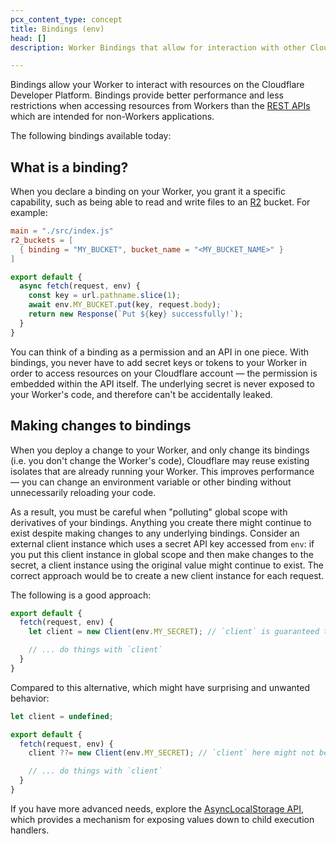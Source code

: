 ```yaml
---
pcx_content_type: concept
title: Bindings (env)
head: []
description: Worker Bindings that allow for interaction with other Cloudflare Resources.

---
```



Bindings allow your Worker to interact with resources on the Cloudflare Developer Platform. Bindings provide better performance and less restrictions when accessing resources from Workers than the [REST APIs](/api/) which are intended for non-Workers applications.

The following bindings available today:

<DirectoryListing />

## What is a binding?

When you declare a binding on your Worker, you grant it a specific capability, such as being able to read and write files to an [R2](/r2/) bucket. For example:

<WranglerConfig>

```toml
main = "./src/index.js"
r2_buckets = [
  { binding = "MY_BUCKET", bucket_name = "<MY_BUCKET_NAME>" }
]
```

</WranglerConfig>

```js
export default {
  async fetch(request, env) {
    const key = url.pathname.slice(1);
    await env.MY_BUCKET.put(key, request.body);
    return new Response(`Put ${key} successfully!`);
  }
}
```

You can think of a binding as a permission and an API in one piece. With bindings, you never have to add secret keys or tokens to your Worker in order to access resources on your Cloudflare account — the permission is embedded within the API itself. The underlying secret is never exposed to your Worker's code, and therefore can't be accidentally leaked.

## Making changes to bindings

When you deploy a change to your Worker, and only change its bindings (i.e. you don't change the Worker's code), Cloudflare may reuse existing isolates that are already running your Worker. This improves performance — you can change an environment variable or other binding without unnecessarily reloading your code.

As a result, you must be careful when "polluting" global scope with derivatives of your bindings. Anything you create there might continue to exist despite making changes to any underlying bindings. Consider an external client instance which uses a secret API key accessed from `env`: if you put this client instance in global scope and then make changes to the secret, a client instance using the original value might continue to exist. The correct approach would be to create a new client instance for each request.

The following is a good approach:

```ts
export default {
  fetch(request, env) {
    let client = new Client(env.MY_SECRET); // `client` is guaranteed to be up-to-date with the latest value of `env.MY_SECRET` since a new instance is constructed with every incoming request

    // ... do things with `client`
  }
}
```

Compared to this alternative, which might have surprising and unwanted behavior:

```ts
let client = undefined;

export default {
  fetch(request, env) {
    client ??= new Client(env.MY_SECRET); // `client` here might not be updated when `env.MY_SECRET` changes, since it may already exist in global scope

    // ... do things with `client`
  }
}
```

If you have more advanced needs, explore the [AsyncLocalStorage API](/workers/runtime-apis/nodejs/asynclocalstorage/), which provides a mechanism for exposing values down to child execution handlers.
